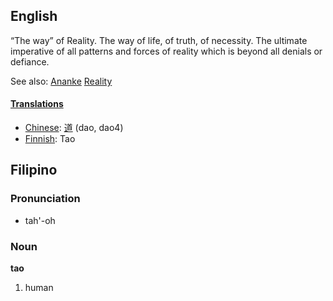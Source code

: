 ==English==
“The way” of Reality. The way of life, of truth, of necessity. The ultimate imperative of all patterns and forces of reality which is beyond all denials or defiance. 

See also: [[Ananke]] [[Reality]]

==== [[Translation]]s ====
*[[Chinese]]: [[道]] (dao, dao4)
*[[Finnish]]: Tao

==Filipino==
===Pronunciation===
*tah'-oh

===Noun===
'''tao'''
#human